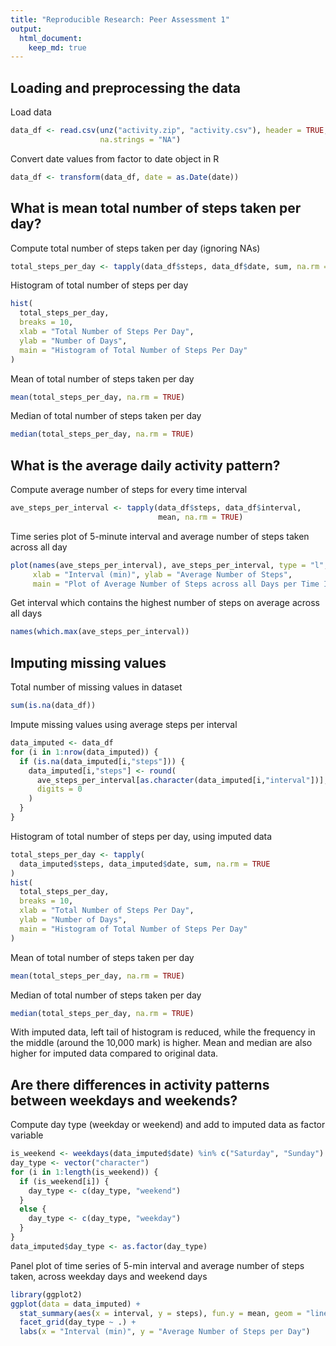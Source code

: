 ```yaml
---
title: "Reproducible Research: Peer Assessment 1"
output: 
  html_document:
    keep_md: true
---
```


## Loading and preprocessing the data
Load data
```r
data_df <- read.csv(unz("activity.zip", "activity.csv"), header = TRUE,
                    na.strings = "NA")
```

Convert date values from factor to date object in R
```r
data_df <- transform(data_df, date = as.Date(date))
```

## What is mean total number of steps taken per day?
Compute total number of steps taken per day (ignoring NAs)
```r
total_steps_per_day <- tapply(data_df$steps, data_df$date, sum, na.rm = TRUE)
```

Histogram of total number of steps per day
```r
hist(
  total_steps_per_day,
  breaks = 10,
  xlab = "Total Number of Steps Per Day",
  ylab = "Number of Days",
  main = "Histogram of Total Number of Steps Per Day"
)
```

Mean of total number of steps taken per day
```r
mean(total_steps_per_day, na.rm = TRUE)
```

Median of total number of steps taken per day
```r
median(total_steps_per_day, na.rm = TRUE)
```

## What is the average daily activity pattern?
Compute average number of steps for every time interval
```r
ave_steps_per_interval <- tapply(data_df$steps, data_df$interval,
                                 mean, na.rm = TRUE)
```

Time series plot of 5-minute interval and average number of steps taken across all day
```r
plot(names(ave_steps_per_interval), ave_steps_per_interval, type = "l",
     xlab = "Interval (min)", ylab = "Average Number of Steps",
     main = "Plot of Average Number of Steps across all Days per Time Interval")
```

Get interval which contains the highest number of steps on average across all days
```r
names(which.max(ave_steps_per_interval))
```

## Imputing missing values
Total number of missing values in dataset
```r
sum(is.na(data_df))
```

Impute missing values using average steps per interval
```r
data_imputed <- data_df
for (i in 1:nrow(data_imputed)) {
  if (is.na(data_imputed[i,"steps"])) {
    data_imputed[i,"steps"] <- round(
      ave_steps_per_interval[as.character(data_imputed[i,"interval"])],
      digits = 0
    )
  }
}
```

Histogram of total number of steps per day, using imputed data
```r
total_steps_per_day <- tapply(
  data_imputed$steps, data_imputed$date, sum, na.rm = TRUE
)
hist(
  total_steps_per_day,
  breaks = 10,
  xlab = "Total Number of Steps Per Day",
  ylab = "Number of Days",
  main = "Histogram of Total Number of Steps Per Day"
)
```

Mean of total number of steps taken per day
```r
mean(total_steps_per_day, na.rm = TRUE)
```

Median of total number of steps taken per day
```r
median(total_steps_per_day, na.rm = TRUE)
```

With imputed data, left tail of histogram is reduced, while the frequency in the middle (around the 10,000 mark) is higher. Mean and median are also higher for imputed data compared to original data.

## Are there differences in activity patterns between weekdays and weekends?

Compute day type (weekday or weekend) and add to imputed data as factor variable
```r
is_weekend <- weekdays(data_imputed$date) %in% c("Saturday", "Sunday")
day_type <- vector("character")
for (i in 1:length(is_weekend)) {
  if (is_weekend[i]) {
    day_type <- c(day_type, "weekend")
  }
  else {
    day_type <- c(day_type, "weekday")
  }
}
data_imputed$day_type <- as.factor(day_type)
```

Panel plot of time series of 5-min interval and average number of steps taken, across weekday days and weekend days
```r
library(ggplot2)
ggplot(data = data_imputed) +
  stat_summary(aes(x = interval, y = steps), fun.y = mean, geom = "line") +
  facet_grid(day_type ~ .) +
  labs(x = "Interval (min)", y = "Average Number of Steps per Day")
```

